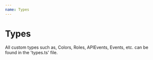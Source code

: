 ```yaml
---
name: Types
---
```



# Types

All custom types such as, Colors, Roles, APIEvents, Events, etc. can be found in the 'types.ts' file.
